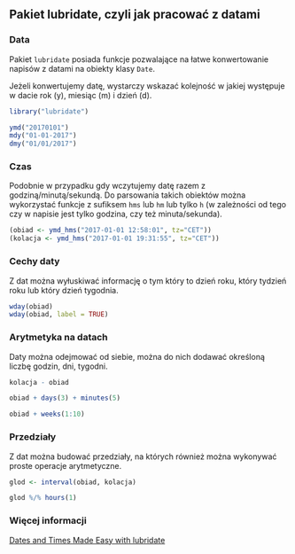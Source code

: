 ## Pakiet lubridate, czyli jak pracować z datami

### Data

Pakiet `lubridate` posiada funkcje pozwalające na łatwe konwertowanie napisów z datami na obiekty klasy `Date`.

Jeżeli konwertujemy datę, wystarczy wskazać kolejność w jakiej występuje w dacie rok (y), miesiąc (m) i dzień (d).

```r
library("lubridate")

ymd("20170101")
mdy("01-01-2017")
dmy("01/01/2017")
```

### Czas

Podobnie w przypadku gdy wczytujemy datę razem z godziną/minutą/sekundą. Do parsowania takich obiektów można wykorzystać funkcje z sufiksem `hms` lub `hm` lub tylko `h` (w zależności od tego czy w napisie jest tylko godzina, czy też minuta/sekunda).

```r
(obiad <- ymd_hms("2017-01-01 12:58:01", tz="CET"))
(kolacja <- ymd_hms("2017-01-01 19:31:55", tz="CET"))
```

### Cechy daty

Z dat można wyłuskiwać informację o tym który to dzień roku, który tydzień roku lub który dzień tygodnia.

```r
wday(obiad)
wday(obiad, label = TRUE)
```

### Arytmetyka na datach

Daty można odejmować od siebie, można do nich dodawać określoną liczbę godzin, dni, tygodni.

```r
kolacja - obiad

obiad + days(3) + minutes(5)

obiad + weeks(1:10)
```

### Przedziały

Z dat można budować przedziały, na których również można wykonywać proste operacje arytmetyczne.

```r
glod <- interval(obiad, kolacja)

glod %/% hours(1)
```

### Więcej informacji 

[Dates and Times Made Easy with lubridate](https://www.jstatsoft.org/article/view/v040i03)

